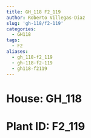 ```yaml
---
title: GH_118 F2_119
author: Roberto Villegas-Diaz
slug: 'gh-118/f2-119'
categories:
  - GH118
tags:
  - F2
aliases:
  - gh_118-f2_119
  - gh-118-f2-119
  - gh118-f2119
---
```


# **House**: GH_118
# **Plant ID**: F2_119
